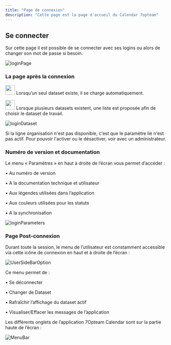 ```yaml
---
title: "Page de connexion"
description: "Cette page est la page d'accueil du Calendar 7opteam"
---
```


## Se connecter

Sur cette page il est possible de se connecter avec ses logins ou alors de changer son mot de passe si besoin.

![loginPage](/public/assets/doc-screen/doc-loginpage.png)

### La page après la connexion

<img width="30" noZoom src="/public/assets/doc-screen/RemarksIcon.png" /> Lorsqu’un
seul dataset existe, il se charge automatiquement.

<img width="30" noZoom src="/public/assets/doc-screen/RemarksIcon.png" /> Lorsque
plusieurs datasets existent, une liste est proposée afin de choisir le dataset de
travail.

![loginDataset](/public/assets/doc-screen/doc-logindataset.png)

Si la ligne organisation n'est pas disponible, c'est que le paramètre lié n'est pas actif. Pour pouvoir l'activer ou le désactiver, voir avec un administrateur.

### Numéro de version et documentation

Le menu « Paramètres » en haut à droite de l’écran vous permet d’accéder :

• Au numéro de version

• A la documentation technique et utilisateur

• Aux légendes utilisées dans l’application

• Aux couleurs utilisées pour les statuts

• A la synchronisation

![loginParameters](/public/assets/doc-screen/doc-loginparameters.png)

### Page Post-connexion

Durant toute la session, le menu de l’utilisateur est constamment accessible via cette icône de
connexion en haut et à droite de l’écran :

![UserSideBarOption](/public/assets/doc-screen/doc-UserSide.png)

Ce menu permet de :

• Se déconnecter

• Changer de Dataset

• Rafraîchir l’affichage du dataset actif

• Visualiser/Effacer les messages de l’application

Les différents onglets de l’application 7Opteam Calendar sont sur la partie haute de l’écran :

![MenuBar](/public/assets/doc-screen/doc-MenuBar.png)

